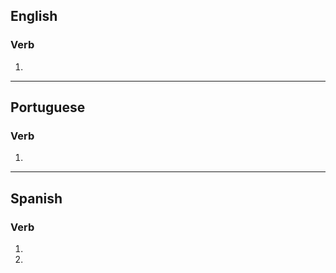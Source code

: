 {{also|électrocutés|electrocutés|électrocutes}}

==English==

===Verb===
{{head|en|verb form}}

# {{en-third-person singular of|electrocute}}

----

==Portuguese==

===Verb===
{{head|pt|verb form}}

# {{pt-verb-form-of|electrocutar}}

----

==Spanish==

===Verb===
{{head|es|verb form}}

# {{es-verb form of|ending=ar|mood=imperative|sense=negative|pers=2|formal=no|number=singular|electrocutar}}
# {{es-verb form of|ending=ar|mood=subjunctive|tense=present|pers=2|formal=no|number=singular|electrocutar}}